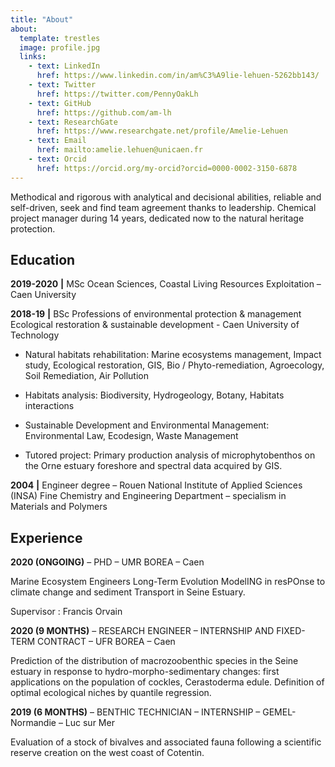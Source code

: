 ```yaml
---
title: "About"
about:
  template: trestles
  image: profile.jpg
  links:
    - text: LinkedIn
      href: https://www.linkedin.com/in/am%C3%A9lie-lehuen-5262bb143/
    - text: Twitter
      href: https://twitter.com/PennyOakLh
    - text: GitHub
      href: https://github.com/am-lh
    - text: ResearchGate
      href: https://www.researchgate.net/profile/Amelie-Lehuen
    - text: Email
      href: mailto:amelie.lehuen@unicaen.fr
    - text: Orcid
      href: https://orcid.org/my-orcid?orcid=0000-0002-3150-6878
---
```


Methodical and rigorous with analytical and decisional abilities, reliable and self-driven, seek and find team agreement thanks to leadership. Chemical project manager during 14 years, dedicated now to the natural heritage protection.

## Education

**2019-2020** **\|** MSc Ocean Sciences, Coastal Living Resources Exploitation -- Caen University

**2018-19** **\|** BSc Professions of environmental protection & management Ecological restoration & sustainable development - Caen University of Technology

-   Natural habitats rehabilitation: Marine ecosystems management, Impact study, Ecological restoration, GIS, Bio / Phyto-remediation, Agroecology, Soil Remediation, Air Pollution

-   Habitats analysis: Biodiversity, Hydrogeology, Botany, Habitats interactions

-   Sustainable Development and Environmental Management: Environmental Law, Ecodesign, Waste Management

-   Tutored project: Primary production analysis of microphytobenthos on the Orne estuary foreshore and spectral data acquired by GIS.

**2004** **\|** Engineer degree -- Rouen National Institute of Applied Sciences (INSA) Fine Chemistry and Engineering Department -- specialism in Materials and Polymers

## Experience

**2020 (ONGOING)** -- PHD -- UMR BOREA -- Caen

Marine Ecosystem Engineers Long-Term Evolution ModelING in resPOnse to climate change and sediment Transport in Seine Estuary.

Supervisor : Francis Orvain

**2020 (9 MONTHS)** -- RESEARCH ENGINEER -- INTERNSHIP AND FIXED-TERM CONTRACT -- UFR BOREA -- Caen

Prediction of the distribution of macrozoobenthic species in the Seine estuary in response to hydro-morpho-sedimentary changes: first applications on the population of cockles, Cerastoderma edule. Definition of optimal ecological niches by quantile regression.

**2019 (6 MONTHS)** -- BENTHIC TECHNICIAN -- INTERNSHIP -- GEMEL-Normandie -- Luc sur Mer

Evaluation of a stock of bivalves and associated fauna following a scientific reserve creation on the west coast of Cotentin.
